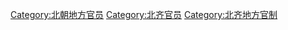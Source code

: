 [[Category:北朝地方官员|Category:北朝地方官员]]
[[Category:北齐官员|Category:北齐官员]]
[[Category:北齐地方官制|Category:北齐地方官制]]